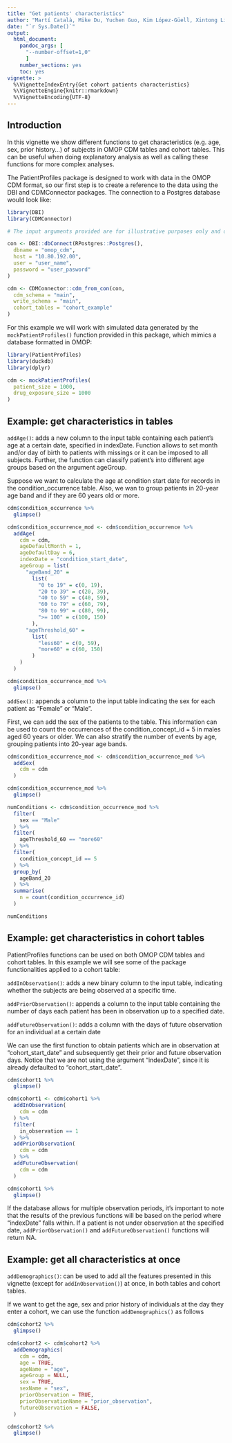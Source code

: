 ```yaml
---
title: "Get patients' characteristics"
author: "Martí Català, Mike Du, Yuchen Guo, Kim López-Güell, Xintong Li, Núria Mercadé-Besora, and Edward Burn"
date: "`r Sys.Date()`"
output: 
  html_document:
    pandoc_args: [
      "--number-offset=1,0"
      ]
    number_sections: yes
    toc: yes
vignette: >
  %\VignetteIndexEntry{Get cohort patients characteristics}
  %\VignetteEngine{knitr::rmarkdown}
  %\VignetteEncoding{UTF-8}
---
```


## Introduction

In this vignette we show different functions to get characteristics (e.g. age, sex, prior history...) of subjects in OMOP CDM tables and cohort tables.  This can be useful when doing explanatory analysis as well as calling these functions for more complex analyses.

The PatientProfiles package is designed to work with data in the OMOP CDM format, so our first step is to create a reference to the data using the DBI and CDMConnector packages. The connection to a Postgres database would look like:

```r
library(DBI)
library(CDMConnector)

# The input arguments provided are for illustrative purposes only and do not provide access to any database.

con <- DBI::dbConnect(RPostgres::Postgres(),
  dbname = "omop_cdm",
  host = "10.80.192.00",
  user = "user_name",
  password = "user_pasword"
)

cdm <- CDMConnector::cdm_from_con(con,
  cdm_schema = "main",
  write_schema = "main",
  cohort_tables = "cohort_example"
)
```

For this example we will work with simulated data generated by the `mockPatientProfiles()` function provided in this package, which mimics a database formatted in OMOP:

```r
library(PatientProfiles)
library(duckdb)
library(dplyr)

cdm <- mockPatientProfiles(
  patient_size = 1000,
  drug_exposure_size = 1000
)
```

## Example: get characteristics in tables

`addAge()`: adds a new column to the input table containing each patient's age at a certain date, specified in indexDate. Function allows to set month and/or day of birth to patients with missings or it can be imposed to all subjects.
Further, the function can classify patient's into different age groups based on the argument ageGroup.

Suppose we want to calculate the age at condition start date for records in the condition_occurrence table. Also, we wan to group patients in 20-year age band and if they are 60 years old or more.

```r
cdm$condition_occurrence %>%
  glimpse()

cdm$condition_occurrence_mod <- cdm$condition_occurrence %>%
  addAge(
    cdm = cdm,
    ageDefaultMonth = 1,
    ageDefaultDay = 6,
    indexDate = "condition_start_date",
    ageGroup = list(
      "ageBand_20" =
        list(
          "0 to 19" = c(0, 19),
          "20 to 39" = c(20, 39),
          "40 to 59" = c(40, 59),
          "60 to 79" = c(60, 79),
          "80 to 99" = c(80, 99),
          ">= 100" = c(100, 150)
        ),
      "ageThreshold_60" =
        list(
          "less60" = c(0, 59),
          "more60" = c(60, 150)
        )
    )
  )

cdm$condition_occurrence_mod %>%
  glimpse()
```


`addSex()`: appends a column to the input table indicating the sex for each patient as "Female" or "Male". 

First, we can add the sex of the patients to the table. This information can be used to count the occurrences of the condition_concept_id = 5 in males aged 60 years or older. We can also stratify the number of events by age, grouping patients into 20-year age bands.

```r
cdm$condition_occurrence_mod <- cdm$condition_occurrence_mod %>%
  addSex(
    cdm = cdm
  )

cdm$condition_occurrence_mod %>%
  glimpse()

numConditions <- cdm$condition_occurrence_mod %>%
  filter(
    sex == "Male"
  ) %>%
  filter(
    ageThreshold_60 == "more60"
  ) %>%
  filter(
    condition_concept_id == 5
  ) %>%
  group_by(
    ageBand_20
  ) %>%
  summarise(
    n = count(condition_occurrence_id)
  )

numConditions
```

## Example: get characteristics in cohort tables

PatientProfiles functions can be used on both OMOP CDM tables and cohort tables. In this example we will see some of the package functionalities applied to a cohort table:


`addInObservation()`: adds a new binary column to the input table, indicating whether the subjects are being observed at a specific time. 

`addPriorObservation()`: appends a column to the input table containing the number of days each patient has been in observation up to a specified date. 

`addFutureObservation()`: adds a column with the days of future observation for an individual at a certain date


We can use the first function to obtain patients which are in observation at "cohort_start_date" and subsequently get their prior and future observation days. Notice that we are not using the argument "indexDate", since it is already defaulted to "cohort_start_date".


```r
cdm$cohort1 %>%
  glimpse()

cdm$cohort1 <- cdm$cohort1 %>%
  addInObservation(
    cdm = cdm
  ) %>%
  filter(
    in_observation == 1
  ) %>%
  addPriorObservation(
    cdm = cdm
  ) %>%
  addFutureObservation(
    cdm = cdm
  )

cdm$cohort1 %>%
  glimpse()
```

If the database allows for multiple observation periods, it's important to note that the results of the previous functions will be based on the period where "indexDate" falls within. If a patient is not under observation at the specified date, `addPriorObservation()` and `addFutureObservation()` functions will return NA.

## Example: get all characteristics at once

`addDemographics()`:  can be used to add all the features presented in this vignette (except for `addInObservation()`) at once, in both tables and cohort tables.

If we want to get the age, sex and prior history of individuals at the day they enter a cohort, we can use the function `addDemographics()` as follows

```r
cdm$cohort2 %>%
  glimpse()

cdm$cohort2 <- cdm$cohort2 %>%
  addDemographics(
    cdm = cdm,
    age = TRUE,
    ageName = "age",
    ageGroup = NULL,
    sex = TRUE,
    sexName = "sex",
    priorObservation = TRUE,
    priorObservationName = "prior_observation",
    futureObservation = FALSE,
  )

cdm$cohort2 %>%
  glimpse()
```


